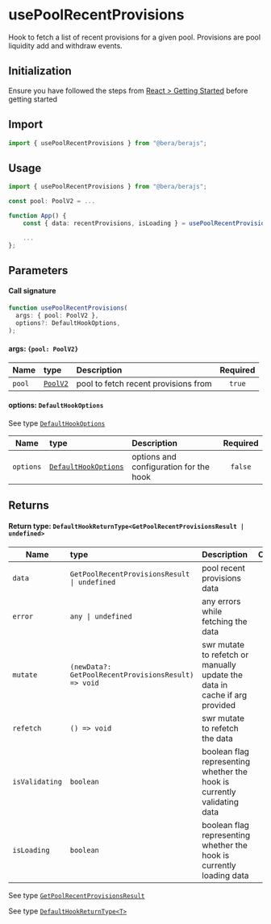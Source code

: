 # usePoolRecentProvisions

Hook to fetch a list of recent provisions for a given pool. Provisions are pool liquidity add and withdraw events.

## Initialization

Ensure you have followed the steps from [React > Getting Started](/react/getting-started) before getting started

## Import

```ts
import { usePoolRecentProvisions } from "@bera/berajs";
```

## Usage

```ts
import { usePoolRecentProvisions } from "@bera/berajs";

const pool: PoolV2 = ...

function App() {
    const { data: recentProvisions, isLoading } = usePoolRecentProvisions({ pool });

    ...
};
```

## Parameters

#### Call signature

```ts
function usePoolRecentProvisions(
  args: { pool: PoolV2 },
  options?: DefaultHookOptions,
);
```

#### args: `{pool: PoolV2}`

| Name   | type                      | Description                          | Required |
| ------ | :------------------------ | :----------------------------------- | :------: |
| `pool` | [`PoolV2`](/types/PoolV2) | pool to fetch recent provisions from |  `true`  |

#### options: `DefaultHookOptions`

See type [`DefaultHookOptions`](/types/DefaultHookOptions/)

| Name      | type                                               | Description                            | Required |
| --------- | :------------------------------------------------- | :------------------------------------- | :------: |
| `options` | [`DefaultHookOptions`](/types/DefaultHookOptions/) | options and configuration for the hook | `false`  |

## Returns

#### Return type: `DefaultHookReturnType<GetPoolRecentProvisionsResult | undefined>`

| Name           | type                                                | Description                                                                | Optional |
| -------------- | :-------------------------------------------------- | :------------------------------------------------------------------------- | :------: |
| `data`         | `GetPoolRecentProvisionsResult \| undefined`        | pool recent provisions data                                                |  `true`  |
| `error`        | `any \| undefined`                                  | any errors while fetching the data                                         |  `true`  |
| `mutate`       | `(newData?: GetPoolRecentProvisionsResult) => void` | swr mutate to refetch or manually update the data in cache if arg provided |  `true`  |
| `refetch`      | `() => void`                                        | swr mutate to refetch the data                                             |  `true`  |
| `isValidating` | `boolean`                                           | boolean flag representing whether the hook is currently validating data    | `false`  |
| `isLoading`    | `boolean`                                           | boolean flag representing whether the hook is currently loading data       | `false`  |

See type [`GetPoolRecentProvisionsResult`](/actions/dex/getPoolRecentProvisions/#returns)

See type [`DefaultHookReturnType<T>`](/types/DefaultHookReturnType/)
